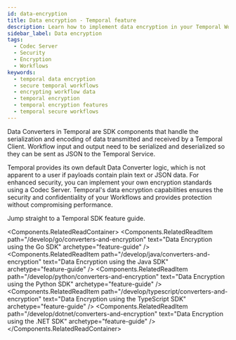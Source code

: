 ```yaml
---
id: data-encryption
title: Data encryption - Temporal feature
description: Learn how to implement data encryption in your Temporal Workflows to ensure the security and confidentiality of your data.
sidebar_label: Data encryption
tags:
  - Codec Server
  - Security
  - Encryption
  - Workflows
keywords:
  - temporal data encryption
  - secure temporal workflows
  - encrypting workflow data
  - temporal encryption
  - temporal encryption features
  - temporal secure workflows
---
```



Data Converters in Temporal are SDK components that handle the serialization and encoding of data transmitted and received by a Temporal Client.
Workflow input and output need to be serialized and deserialized so they can be sent as JSON to the Temporal Service.

Temporal provides its own default Data Converter logic, which is not apparent to a user if payloads contain plain text or JSON data.
For enhanced security, you can implement your own encryption standards using a Codec Server.
Temporal's data encryption capabilities ensures the security and confidentiality of your Workflows and provides protection without compromising performance.

Jump straight to a Temporal SDK feature guide.

<Components.RelatedReadContainer>
    <Components.RelatedReadItem path="/develop/go/converters-and-encryption" text="Data Encryption using the Go SDK" archetype="feature-guide" />
    <Components.RelatedReadItem path="/develop/java/converters-and-encryption" text="Data Encryption using the Java SDK" archetype="feature-guide" />
    <Components.RelatedReadItem path="/develop/python/converters-and-encryption" text="Data Encryption using the Python SDK" archetype="feature-guide" />
    <Components.RelatedReadItem path="/develop/typescript/converters-and-encryption" text="Data Encryption using the TypeScript SDK" archetype="feature-guide" />
    <Components.RelatedReadItem path="/develop/dotnet/converters-and-encryption" text="Data Encryption using the .NET SDK" archetype="feature-guide" />
</Components.RelatedReadContainer>
